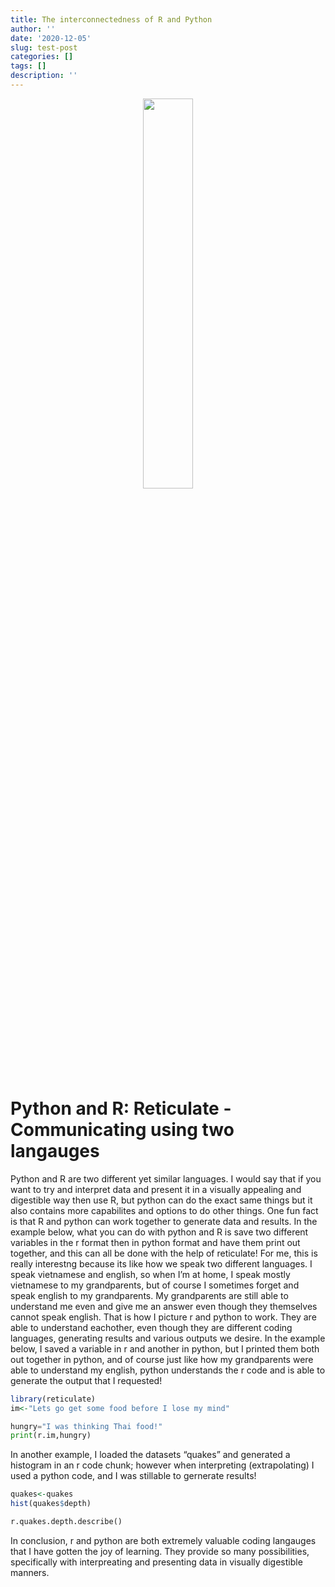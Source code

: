 ```yaml
---
title: The interconnectedness of R and Python
author: ''
date: '2020-12-05'
slug: test-post
categories: []
tags: []
description: ''
---
```


<center>
![](/post/2020-12-05-test-post_files/PythonR.jpeg){width=40%}
</center>
# Python and R: Reticulate - Communicating using two langauges 
Python and R are two different yet similar languages. I would say that if you want to try and interpret data and present it in a visually appealing and digestible way then use R, but python can do the exact same things but it also contains more capabilites and options to do other things. One fun fact is that R and python can work together to generate data and results. In the example below, what you can do with python and R is save two different variables in the r format then in python format and have them print out together, and this can all be done with the help of reticulate! For me, this is really interestng because its like how we speak two different languages. I speak vietnamese and english, so when I'm at home, I speak mostly vietnamese to my grandparents, but of course I sometimes forget and speak english to my grandparents. My grandparents are still able to understand me even and give me an answer even though they themselves cannot speak english. That is how I picture r and python to work. They are able to understand eachother, even though they are different coding languages, generating results and various outputs we desire. In the example below, I saved a variable in r and another in python, but I printed them both out together in python, and of course just like how my grandparents were able to understand my english, python understands the r code and is able to generate the output that I requested! 

```r
library(reticulate)
im<-"Lets go get some food before I lose my mind"
```

```python
hungry="I was thinking Thai food!"
print(r.im,hungry)
```

In another example, I loaded the datasets "quakes" and generated a histogram in an r code chunk; however when interpreting (extrapolating) I used a python code, and I was stillable to gernerate results! 

```r
quakes<-quakes
hist(quakes$depth)
```

```python
r.quakes.depth.describe()
```

In conclusion, r and python are both extremely valuable coding langauges that I have gotten the joy of learning. They provide so many possibilities, specifically with interpreating and presenting data in visually digestible manners. 